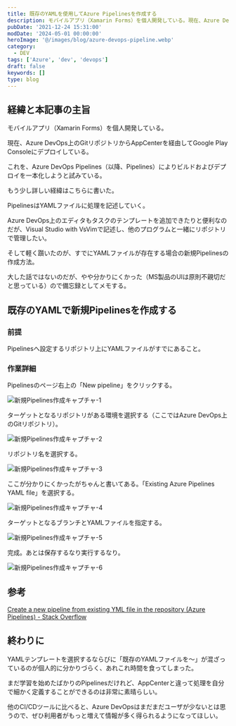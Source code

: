 ```yaml
---
title: 既存のYAMLを使用してAzure Pipelinesを作成する
description: モバイルアプリ（Xamarin Forms）を個人開発している。現在、Azure DevOps上のGitリポジトリからAppCenterを経由しGoogle Play Consoleにデプロイしている。これを、Azure DevOps Pipelinesによりビルドおよびデプロイを一本化しようと試みている。
pubDate: '2021-12-24 15:31:00'
modDate: '2024-05-01 00:00:00'
heroImage: '@/images/blog/azure-devops-pipeline.webp'
category:
  - DEV
tags: ['Azure', 'dev', 'devops']
draft: false
keywords: []
type: blog
---
```



## 経緯と本記事の主旨

モバイルアプリ（Xamarin Forms）を個人開発している。

<BlogCard
  title='アラフォー初心者だけどスマホアプリを開発～リリースまでがんばってみた【Android・Xamarin.Forms】'
  description='この度、素人ながらスマホアプリ開発に挑戦してみました。今回の記事では概要と経緯について書き綴ってみたいと思います。実際に行った作業の詳細は、今後それぞれ記事を書き、こちらにリンクを追記します。作ったアプリ「OneThird」の概要 毎日の睡眠を入力によって記録するアプリです。寝た時間、起きた時間'
  url='https://www.neputa-note.net/2021/02/onethird-release/'
  domain='www.neputa-note.net'
/>

現在、Azure DevOps上のGitリポジトリからAppCenterを経由してGoogle Play Consoleにデプロイしている。

<BlogCard
  title='Azure DevOps Services | Microsoft Azure'
  description='Azure DevOps Services (以前の Visual Studio Team Services) を利用して、よりスマートに計画を立て、より効率的に共同作業を行い、より迅速に出荷しましょう。アジャイル ツールや CI/CD などを利用できます。'
  url='https://azure.microsoft.com/ja-jp/products/devops/'
  domain='azure.microsoft.com'
/>

<BlogCard
  title='Visual Studio App Center | Microsoft Azure'
  description='Visual Studio App Center でアプリケーション ライフサイクルを自動化することで、iOS、Android、Windows、macOS 向けの高品質のアプリをより迅速に作成できます。'
  url='https://azure.microsoft.com/ja-jp/products/app-center/#pricing'
  domain='azure.microsoft.com'
/>

これを、Azure DevOps Pipelines（以降、Pipelines）によりビルドおよびデプロイを一本化しようと試みている。

<BlogCard
  title='Azure Pipelines とは - Azure Pipelines'
  description='Azure Pipelines を使用してコードを自動的にビルド、テスト、デプロイする方法について説明します'
  url='https://learn.microsoft.com/ja-jp/azure/devops/pipelines/get-started/what-is-azure-pipelines?view=azure-devops'
  domain='learn.microsoft.com'
/>

もう少し詳しい経緯はこちらに書いた。

<BlogCard
  title='【個人開発・モバイルアプリ】今後の作業を整理する【Xamarin・Azure】'
  description='日々の睡眠時間を手入力で記録するモバイルアプリ（アンドロイドのみ）を公開している。今年は身内でいろいろとあり、年初にリリースして以降バージョンアップをサボっていた。やらなければと思うことが溜まっているので整理のためメモを書いておく。自作のモバイルアプリ「OneThird」の開発環境・使用サービス'
  url='https://www.neputa-note.net/2021/12/future-plans-for-mydev/'
  domain='www.neputa-note.net'
/>

PipelinesはYAMLファイルに処理を記述していく。

Azure DevOps上のエディタもタスクのテンプレートを追加できたりと便利なのだが、Visual Studio with VsVimで記述し、他のプログラムと一緒にリポジトリで管理したい。

そして軽く躓いたのが、すでにYAMLファイルが存在する場合の新規Pipelinesの作成方法。

大した話ではないのだが、やや分かりにくかった（MS製品のUIは原則不親切だと思っている）ので備忘録としてメモする。

## 既存のYAMLで新規Pipelinesを作成する

### 前提

Pipelinesへ設定するリポジトリ上にYAMLファイルがすでにあること。

### 作業詳細

Pipelinesのページ右上の「New pipeline」をクリックする。

![新規Pipelines作成キャプチャ-1](@/images/blog/pipelines-capture01.webp)

ターゲットとなるリポジトリがある環境を選択する（ここではAzure DevOps上のGitリポジトリ）。

![新規Pipelines作成キャプチャ-2](@/images/blog/pipelines-capture02.webp)

リポジトリ名を選択する。

![新規Pipelines作成キャプチャ-3](@/images/blog/pipelines-capture03.webp)

ここが分かりにくかったがちゃんと書いてある。「Existing Azure Pipelines YAML file」を選択する。

![新規Pipelines作成キャプチャ-4](@/images/blog/pipelines-capture04.webp)

ターゲットとなるブランチとYAMLファイルを指定する。

![新規Pipelines作成キャプチャ-5](@/images/blog/pipelines-capture05.webp)

完成。あとは保存するなり実行するなり。

![新規Pipelines作成キャプチャ-6](@/images/blog/pipelines-capture06.webp)

## 参考

[Create a new pipeline from existing YML file in the repository (Azure Pipelines) - Stack Overflow](https://stackoverflow.com/questions/59067096/create-a-new-pipeline-from-existing-yml-file-in-the-repository-azure-pipelines)

## 終わりに

YAMLテンプレートを選択するならびに「既存のYAMLファイルを〜」が混ざっているのが個人的に分かりづらく、あれこれ時間を食ってしまった。

まだ学習を始めたばかりのPipelinesだけれど、AppCenterと違って処理を自分で細かく定義することができるのは非常に素晴らしい。

他のCI/CDツールに比べると、Azure DevOpsはまだまだユーザが少ないとは思うので、ぜひ利用者がもっと増えて情報が多く得られるようになってほしい。
